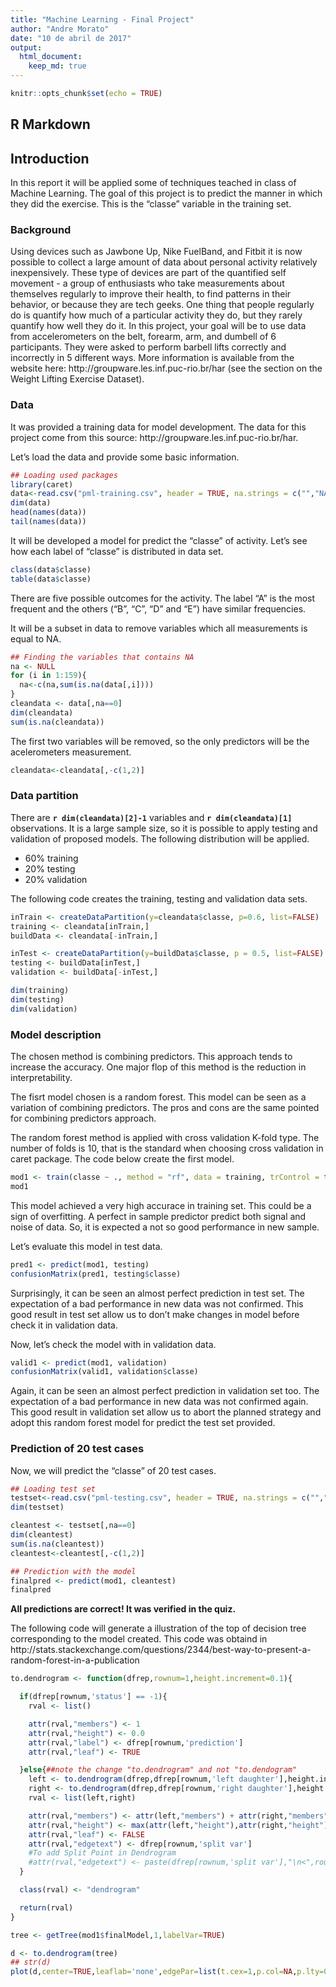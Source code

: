 ---
title: "Machine Learning - Final Project"
author: "Andre Morato"
date: "10 de abril de 2017"
output: 
  html_document:
    keep_md: true
---

```{r setup, include=FALSE}
knitr::opts_chunk$set(echo = TRUE)
```

## R Markdown

## Introduction

In this report it will be applied some of techniques teached in class of Machine Learning. The goal of this project is to predict the manner in which they did the exercise. This is the "classe" variable in the training set.

### Background

Using devices such as Jawbone Up, Nike FuelBand, and Fitbit it is now possible to collect a large amount of data about personal activity relatively inexpensively. These type of devices are part of the quantified self movement - a group of enthusiasts who take measurements about themselves regularly to improve their health, to find patterns in their behavior, or because they are tech geeks. One thing that people regularly do is quantify how much of a particular activity they do, but they rarely quantify how well they do it. In this project, your goal will be to use data from accelerometers on the belt, forearm, arm, and dumbell of 6 participants. They were asked to perform barbell lifts correctly and incorrectly in 5 different ways. More information is available from the website here: http://groupware.les.inf.puc-rio.br/har (see the section on the Weight Lifting Exercise Dataset).

### Data

It was provided a training data for model development. The data for this project come from this source: http://groupware.les.inf.puc-rio.br/har.

Let's load the data and provide some basic information.

```{r, fig.width=9, warning=FALSE, message=FALSE}
## Loading used packages
library(caret)
data<-read.csv("pml-training.csv", header = TRUE, na.strings = c("","NA"))
dim(data)
head(names(data))
tail(names(data))
```

It will be developed a model for predict the "classe" of activity. Let's see how each label of "classe" is distributed in data set.

```{r}
class(data$classe)
table(data$classe)
```

There are five possible outcomes for the activity. The label "A" is the most frequent and the others ("B", "C", "D" and "E") have similar frequencies.

It will be a subset in data to remove variables which all measurements is equal to NA.

```{r}
## Finding the variables that contains NA
na <- NULL
for (i in 1:159){
  na<-c(na,sum(is.na(data[,i])))
}
cleandata <- data[,na==0]
dim(cleandata)
sum(is.na(cleandata))
```

The first two variables will be removed, so the only predictors will be the acelerometers measurement.

```{r}
cleandata<-cleandata[,-c(1,2)]
```


### Data partition

There are **`r dim(cleandata)[2]-1`** variables and **`r dim(cleandata)[1]`** observations. It is a large sample size, so it is possible to apply testing and validation of proposed models. The following distribution will be applied.

- 60% training
- 20% testing
- 20% validation

The following code creates the training, testing and validation data sets.

```{r, fig.width=9, fig.height = 3, fig.align='center'}
inTrain <- createDataPartition(y=cleandata$classe, p=0.6, list=FALSE)
training <- cleandata[inTrain,]
buildData <- cleandata[-inTrain,]

inTest <- createDataPartition(y=buildData$classe, p = 0.5, list=FALSE)
testing <- buildData[inTest,]
validation <- buildData[-inTest,]

dim(training)
dim(testing)
dim(validation)
```

### Model description

The chosen method is combining predictors. This approach tends to increase the accuracy. One major flop of this method is the reduction in interpretability.

The fisrt model chosen is a random forest. This model can be seen as a variation of combining predictors. The pros and cons are the same pointed for combining predictors approach.

The random forest method is applied with cross validation K-fold type. The number of folds is 10, that is the standard when choosing cross validation in caret package. The code below create the first model.

```{r, message=FALSE}
mod1 <- train(classe ~ ., method = "rf", data = training, trControl = trainControl(method = "cv"))
mod1
```

This model achieved a very high accurace in training set. This could be a sign of overfitting. A perfect in sample predictor predict both signal and noise of data. So, it is expected a not so good performance in new sample.

Let's evaluate this model in test data.

```{r, message=FALSE}
pred1 <- predict(mod1, testing)
confusionMatrix(pred1, testing$classe)
```

Surprisingly, it can be seen an almost perfect prediction in test set. The expectation of a bad performance in new data was not confirmed. This good result in test set allow us to don't make changes in model before check it in validation data.

Now, let's check the model with in validation data.

```{r, message=FALSE}
valid1 <- predict(mod1, validation)
confusionMatrix(valid1, validation$classe)
```

Again, it can be seen an almost perfect prediction in validation set too. The expectation of a bad performance in new data was not confirmed again. This good result in validation set allow us to abort the planned strategy and adopt this random forest model for predict the test set provided.

### Prediction of 20 test cases

Now, we will predict the "classe" of 20 test cases.

```{r, message=FALSE}
## Loading test set
testset<-read.csv("pml-testing.csv", header = TRUE, na.strings = c("","NA"))
dim(testset)

cleantest <- testset[,na==0]
dim(cleantest)
sum(is.na(cleantest))
cleantest<-cleantest[,-c(1,2)]

## Prediction with the model
finalpred <- predict(mod1, cleantest)
finalpred
```

**All predictions are correct! It was verified in the quiz.**


The following code will generate a illustration of the top of decision tree corresponding to the model created. This code was obtaind in http://stats.stackexchange.com/questions/2344/best-way-to-present-a-random-forest-in-a-publication

```{r, fig.width=20, fig.height = 10, fig.align='center'}
to.dendrogram <- function(dfrep,rownum=1,height.increment=0.1){

  if(dfrep[rownum,'status'] == -1){
    rval <- list()

    attr(rval,"members") <- 1
    attr(rval,"height") <- 0.0
    attr(rval,"label") <- dfrep[rownum,'prediction']
    attr(rval,"leaf") <- TRUE

  }else{##note the change "to.dendrogram" and not "to.dendogram"
    left <- to.dendrogram(dfrep,dfrep[rownum,'left daughter'],height.increment)
    right <- to.dendrogram(dfrep,dfrep[rownum,'right daughter'],height.increment)
    rval <- list(left,right)

    attr(rval,"members") <- attr(left,"members") + attr(right,"members")
    attr(rval,"height") <- max(attr(left,"height"),attr(right,"height")) + height.increment
    attr(rval,"leaf") <- FALSE
    attr(rval,"edgetext") <- dfrep[rownum,'split var']
    #To add Split Point in Dendrogram
    #attr(rval,"edgetext") <- paste(dfrep[rownum,'split var'],"\n<",round(dfrep[rownum,'split point'], digits = 2),"=>", sep = " ")
  }

  class(rval) <- "dendrogram"

  return(rval)
}

tree <- getTree(mod1$finalModel,1,labelVar=TRUE)

d <- to.dendrogram(tree)
## str(d)
plot(d,center=TRUE,leaflab='none',edgePar=list(t.cex=1,p.col=NA,p.lty=0))
```
